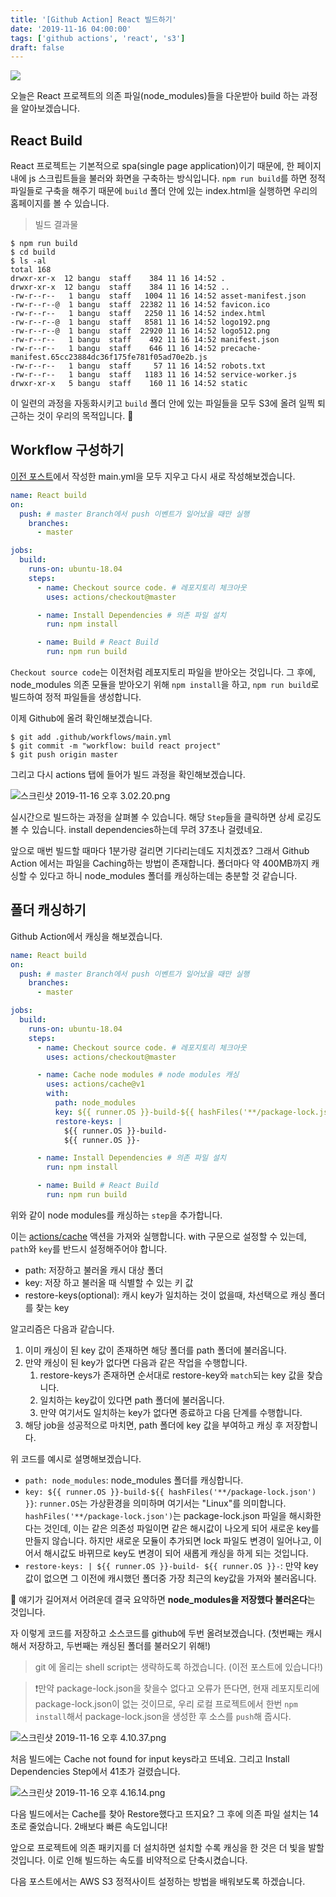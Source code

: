 ```yaml
---
title: '[Github Action] React 빌드하기'
date: '2019-11-16 04:00:00'
tags: ['github actions', 'react', 's3']
draft: false
---
```


![](https://velog.velcdn.com/post-images/loakick/9e868460-0816-11ea-96f1-e34b08653fe7/-2019-11-16-11.10.55.png)

오늘은 React 프로젝트의 의존 파일(node_modules)들을 다운받아 build 하는 과정을 알아보겠습니다.

## React Build

React 프로젝트는 기본적으로 spa(single page application)이기 때문에, 한 페이지 내에 js 스크립트들을 불러와 화면을 구축하는 방식입니다. `npm run build`를 하면 정적 파일들로 구축을 해주기 때문에 `build` 폴더 안에 있는 index.html을 실행하면 우리의 홈페이지를 볼 수 있습니다.

> 빌드 결과물

```shell
$ npm run build
$ cd build
$ ls -al
total 168
drwxr-xr-x  12 bangu  staff    384 11 16 14:52 .
drwxr-xr-x  12 bangu  staff    384 11 16 14:52 ..
-rw-r--r--   1 bangu  staff   1004 11 16 14:52 asset-manifest.json
-rw-r--r--@  1 bangu  staff  22382 11 16 14:52 favicon.ico
-rw-r--r--   1 bangu  staff   2250 11 16 14:52 index.html
-rw-r--r--@  1 bangu  staff   8581 11 16 14:52 logo192.png
-rw-r--r--@  1 bangu  staff  22920 11 16 14:52 logo512.png
-rw-r--r--   1 bangu  staff    492 11 16 14:52 manifest.json
-rw-r--r--   1 bangu  staff    646 11 16 14:52 precache-manifest.65cc23884dc36f175fe781f05ad70e2b.js
-rw-r--r--   1 bangu  staff     57 11 16 14:52 robots.txt
-rw-r--r--   1 bangu  staff   1183 11 16 14:52 service-worker.js
drwxr-xr-x   5 bangu  staff    160 11 16 14:52 static
```

이 일련의 과정을 자동화시키고 `build` 폴더 안에 있는 파일들을 모두 S3에 올려 일찍 퇴근하는 것이 우리의 목적입니다. 🍺

## Workflow 구성하기

[이전 포스트](https://velog.io/@loakick/Github-Action-Github-Action-%EC%84%A4%EC%A0%95%ED%95%98%EA%B8%B0)에서 작성한 main.yml을 모두 지우고 다시 새로 작성해보겠습니다.

```yml
name: React build
on:
  push: # master Branch에서 push 이벤트가 일어났을 때만 실행
    branches:
      - master

jobs:
  build:
    runs-on: ubuntu-18.04
    steps:
      - name: Checkout source code. # 레포지토리 체크아웃
        uses: actions/checkout@master

      - name: Install Dependencies # 의존 파일 설치
        run: npm install

      - name: Build # React Build
        run: npm run build
```

`Checkout source code`는 이전처럼 레포지토리 파일을 받아오는 것입니다. 그 후에, node_modules 의존 모듈을 받아오기 위해 `npm install`을 하고, `npm run build`로 빌드하여 정적 파일들을 생성합니다.

이제 Github에 올려 확인해보겠습니다.

```shell
$ git add .github/workflows/main.yml
$ git commit -m "workflow: build react project"
$ git push origin master
```

그리고 다시 actions 탭에 들어가 빌드 과정을 확인해보겠습니다.

![스크린샷 2019-11-16 오후 3.02.20.png](https://images.velog.io/post-images/loakick/c87af920-0836-11ea-9239-eb210debaad1/-2019-11-16-3.02.20.png)

실시간으로 빌드하는 과정을 살펴볼 수 있습니다. 해당 `Step`들을 클릭하면 상세 로깅도 볼 수 있습니다.
install dependencies하는데 무려 37초나 걸렸네요.

앞으로 매번 빌드할 때마다 1분가량 걸리면 기다리는데도 지치겠죠? 그래서 Github Action 에서는 파일을 Caching하는 방법이 존재합니다. 폴더마다 약 400MB까지 캐싱할 수 있다고 하니 node_modules 폴더를 캐싱하는데는 충분할 것 같습니다.

## 폴더 캐싱하기

Github Action에서 캐싱을 해보겠습니다.

```yml
name: React build
on:
  push: # master Branch에서 push 이벤트가 일어났을 때만 실행
    branches:
      - master

jobs:
  build:
    runs-on: ubuntu-18.04
    steps:
      - name: Checkout source code. # 레포지토리 체크아웃
        uses: actions/checkout@master

      - name: Cache node modules # node modules 캐싱
        uses: actions/cache@v1
        with:
          path: node_modules
          key: ${{ runner.OS }}-build-${{ hashFiles('**/package-lock.json') }}
          restore-keys: |
            ${{ runner.OS }}-build-
            ${{ runner.OS }}-

      - name: Install Dependencies # 의존 파일 설치
        run: npm install

      - name: Build # React Build
        run: npm run build
```

위와 같이 node modules를 캐싱하는 `step`을 추가합니다.

이는 [actions/cache](https://github.com/actions/cache) 액션을 가져와 실행합니다. with 구문으로 설정할 수 있는데, `path`와 `key`를 반드시 설정해주어야 합니다.

- path: 저장하고 불러올 캐시 대상 폴더
- key: 저장 하고 불러올 때 식별할 수 있는 키 값
- restore-keys(optional): 캐시 key가 일치하는 것이 없을때, 차선택으로 캐싱 폴더를 찾는 key

알고리즘은 다음과 같습니다.

1. 이미 캐싱이 된 key 값이 존재하면 해당 폴더를 path 폴더에 불러옵니다.
2. 만약 캐싱이 된 key가 없다면 다음과 같은 작업을 수행합니다.
   1. restore-keys가 존재하면 순서대로 restore-key와 `match`되는 key 값을 찾습니다.
   2. 일치하는 key값이 있다면 path 폴더에 불러옵니다.
   3. 만약 여기서도 일치하는 key가 없다면 종료하고 다음 단계를 수행합니다.
3. 해당 job을 성공적으로 마치면, path 폴더에 key 값을 부여하고 캐싱 후 저장합니다.

위 코드를 예시로 설명해보겠습니다.

- `path: node_modules`: node_modules 폴더를 캐싱합니다.
- `key: ${{ runner.OS }}-build-${{ hashFiles('**/package-lock.json') }}`: `runner.OS`는 가상환경을 의미하며 여기서는 "Linux"를 의미합니다. `hashFiles('**/package-lock.json')`는 package-lock.json 파일을 해시화한다는 것인데, 이는 같은 의존성 파일이면 같은 해시값이 나오게 되어 새로운 key를 만들지 않습니다. 하지만 새로운 모듈이 추가되면 lock 파일도 변경이 일어나고, 이어서 해시값도 바뀌므로 key도 변경이 되어 새롭게 캐싱을 하게 되는 것입니다.
- `restore-keys: | ${{ runner.OS }}-build- ${{ runner.OS }}-`: 만약 key값이 없으면 그 이전에 캐시했던 폴더중 가장 최근의 key값을 가져와 불러옵니다.

🐯 얘기가 길어져서 어려운데 결국 요약하면 **node_modules을 저장했다 불러온다**는 것입니다.

자 이렇게 코드를 저장하고 소스코드를 github에 두번 올려보겠습니다. (첫번째는 캐시해서 저장하고, 두번째는 캐싱된 폴더를 불러오기 위해!)

> git 에 올리는 shell script는 생략하도록 하겠습니다. (이전 포스트에 있습니다!)

> ❗만약 package-lock.json을 찾을수 없다고 오류가 뜬다면, 현재 레포지토리에 package-lock.json이 없는 것이므로, 우리 로컬 프로젝트에서 한번 `npm install`해서 package-lock.json을 생성한 후 소스를 `push`해 줍시다.

![스크린샷 2019-11-16 오후 4.10.37.png](https://images.velog.io/post-images/loakick/35b4ec40-0840-11ea-871c-0328e16308d1/-2019-11-16-4.10.37.png)

처음 빌드에는 Cache not found for input keys라고 뜨네요. 그리고 Install Dependencies Step에서 41초가 걸렸습니다.

![스크린샷 2019-11-16 오후 4.16.14.png](https://images.velog.io/post-images/loakick/0df9c2b0-0841-11ea-8ed2-15e8a1a9d977/-2019-11-16-4.16.14.png)

다음 빌드에서는 Cache를 찾아 Restore했다고 뜨지요? 그 후에 의존 파일 설치는 14초로 줄었습니다. 2배보다 빠른 속도입니다!

앞으로 프로젝트에 의존 패키지를 더 설치하면 설치할 수록 캐싱을 한 것은 더 빛을 발할 것입니다. 이로 인해 빌드하는 속도를 비약적으로 단축시켰습니다.

다음 포스트에서는 AWS S3 정적사이트 설정하는 방법을 배워보도록 하겠습니다.
